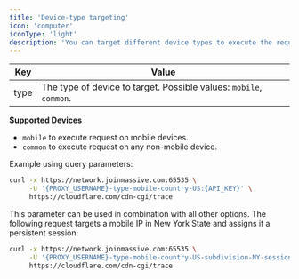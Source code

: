 ```yaml
---
title: 'Device-type targeting'
icon: 'computer'
iconType: 'light'
description: 'You can target different device types to execute the request on.'
---
```


| Key  | Value                                                                |
|------|----------------------------------------------------------------------|
| type | The type of device to target. Possible values: `mobile`, `common`.   |

**Supported Devices**
- `mobile` to execute request on mobile devices.
- `common` to execute request on any non-mobile device.

Example using query parameters:

```bash
curl -x https://network.joinmassive.com:65535 \
     -U '{PROXY_USERNAME}-type-mobile-country-US:{API_KEY}' \
     https://cloudflare.com/cdn-cgi/trace
```

This parameter can be used in combination with all other options. The following request targets a mobile IP in New York State and assigns it a persistent session:

```bash
curl -x https://network.joinmassive.com:65535 \
     -U '{PROXY_USERNAME}-type-mobile-country-US-subdivision-NY-session-1:{API_KEY}' \
     https://cloudflare.com/cdn-cgi/trace
```